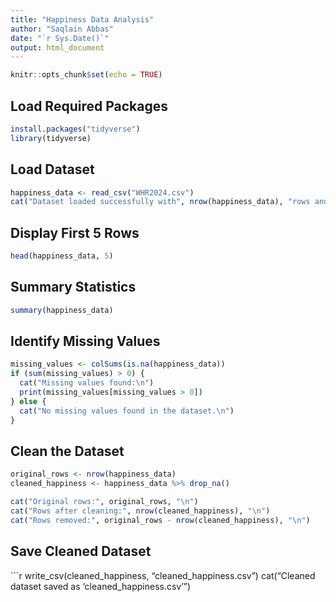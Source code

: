 ```yaml
---
title: "Happiness Data Analysis"
author: "Saqlain Abbas"
date: "`r Sys.Date()`"
output: html_document
---
```


```r
knitr::opts_chunk$set(echo = TRUE)
```

## Load Required Packages
```r
install.packages("tidyverse")
library(tidyverse)
```

## Load Dataset
```r
happiness_data <- read_csv("WHR2024.csv")
cat("Dataset loaded successfully with", nrow(happiness_data), "rows and", ncol(happiness_data), "columns.\n")
```

## Display First 5 Rows
```r
head(happiness_data, 5)
```

## Summary Statistics
```r
summary(happiness_data)
```

## Identify Missing Values
```r
missing_values <- colSums(is.na(happiness_data))
if (sum(missing_values) > 0) {
  cat("Missing values found:\n")
  print(missing_values[missing_values > 0])
} else {
  cat("No missing values found in the dataset.\n")
}
```

## Clean the Dataset
```r
original_rows <- nrow(happiness_data)
cleaned_happiness <- happiness_data %>% drop_na()

cat("Original rows:", original_rows, "\n")
cat("Rows after cleaning:", nrow(cleaned_happiness), "\n")
cat("Rows removed:", original_rows - nrow(cleaned_happiness), "\n")
```

## Save Cleaned Dataset
```r
write_csv(cleaned_happiness, "cleaned_happiness.csv")
cat("Cleaned dataset saved as 'cleaned_happiness.csv'\n")